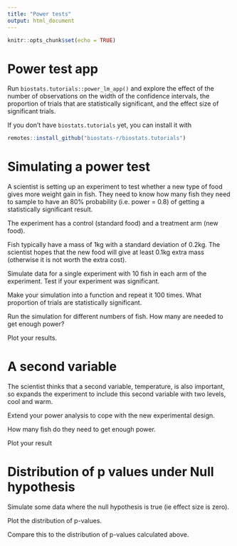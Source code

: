 ```yaml
---
title: "Power tests"
output: html_document
---
```


```r
knitr::opts_chunk$set(echo = TRUE)
```

# Power test app

Run `biostats.tutorials::power_lm_app()` and explore the effect of the number of observations on the width of the confidence intervals, the proportion of trials that are statistically significant, and the effect size of significant trials.

If you don't have `biostats.tutorials` yet, you can install it with

```r
remotes::install_github("biostats-r/biostats.tutorials")
```


# Simulating a power test

A scientist is setting up an experiment to test whether a new type of food gives more weight gain in fish. They need to know how many fish they need to sample to have an 80% probability (i.e. power = 0.8) of getting a statistically significant result.

The experiment has a control (standard food) and a treatment arm (new food).

Fish typically have a mass of 1kg with a standard deviation of 0.2kg. The scientist hopes that the new food will give at least 0.1kg extra mass (otherwise it is not worth the extra cost).

Simulate data for a single experiment with 10 fish in each arm of the experiment. Test if your experiment was significant.

Make your simulation into a function and repeat it 100 times. What proportion of trials are statistically significant.

Run the simulation for different numbers of fish. How many are needed to get enough power?

Plot your results.

# A second variable

The scientist thinks that a second variable, temperature, is also important, so expands the experiment to include this second variable with two levels, cool and warm.

Extend your power analysis to cope with the new experimental design.

How many fish do they need to get enough power. 

Plot your result

# Distribution of p values under Null hypothesis

Simulate some data where the null hypothesis is true (ie effect size is zero).

Plot the distribution of p-values. 

Compare this to the distribution of p-values calculated above.


